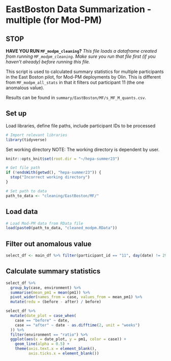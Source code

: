 # EastBoston Data Summarization - multiple (for Mod-PM)

## STOP

**HAVE YOU RUN `MF_modpm_cleaning`?**
*This file loads a dataframe created from running `MF_modpm_cleaning`. Make sure you run that file first (if you haven't already) before running this file.*

This script is used to calculated summary statistics for multiple participants in the East Boston pilot, for Mod-PM deployments by Olin. This is different from `MF_modpm_all_stats` in that it filters out participant 11 (the one anomalous value).

Results can be found in `summary/EastBoston/MF/s_MF_M_quants.csv`.

## Set up
Load libraries, define file paths, include participant IDs to be processed
```r
# Import relevant libraries
library(tidyverse)
```

Set working directory
NOTE: The working directory is dependent by user. 
```r
knitr::opts_knit$set(root.dir = "~/hepa-summer23")
```

```r
# Get file path
if (!endsWith(getwd(), "hepa-summer23")) {
  stop("Incorrect working directory")
}
```

```r
# Set path to data
path_to_data <- "cleaning/EastBoston/MF/"
```

## Load data
```r
# Load Mod-PM data from RData file
load(paste0(path_to_data, "cleaned_modpm.RData"))
```

## Filter out anomalous value
```r
select_df <- main_df %>% filter(participant_id == "11", day(date) != 29)
```

## Calculate summary statistics
```r
select_df %>%
  group_by(case, environment) %>%
  summarise(mean_pm1 = mean(pm1)) %>%
  pivot_wider(names_from = case, values_from = mean_pm1) %>%
  mutate(redu = (before - after) / before)
```

```r
select_df %>%
  mutate(date_plot = case_when(
    case == "before" ~ date,
    case == "after" ~ date - as.difftime(2, unit = "weeks")
  )) %>%
  filter(environment == "ratio") %>%
  ggplot(aes(x = date_plot, y = pm1, color = case)) +
    geom_line(alpha = 0.5) +
    theme(axis.text.x = element_blank(),
          axis.ticks.x = element_blank())
```

